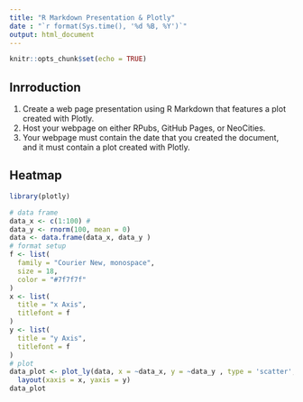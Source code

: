 ```yaml
---
title: "R Markdown Presentation & Plotly"
date : "`r format(Sys.time(), '%d %B, %Y')`"
output: html_document
---
```


```r
knitr::opts_chunk$set(echo = TRUE)
```

## Inrroduction

1. Create a web page presentation using R Markdown that features a plot created with Plotly.  
2. Host your webpage on either RPubs, GitHub Pages, or NeoCities.   
3. Your webpage must contain the date that you created the document, and it must contain a plot created with Plotly.

## Heatmap
```r
library(plotly)
```

```r
# data frame
data_x <- c(1:100) #
data_y <- rnorm(100, mean = 0)
data <- data.frame(data_x, data_y )
# format setup
f <- list(
  family = "Courier New, monospace",
  size = 18,
  color = "#7f7f7f"
)
x <- list(
  title = "x Axis",
  titlefont = f
)
y <- list(
  title = "y Axis",
  titlefont = f
)
# plot
data_plot <- plot_ly(data, x = ~data_x, y = ~data_y , type = 'scatter', mode = 'lines') %>%
  layout(xaxis = x, yaxis = y)
data_plot
```